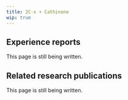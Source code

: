 ---
title: 2C-x + Cathinone
wip: true
---

## Experience reports

This page is still being written.

## Related research publications

This page is still being written.


